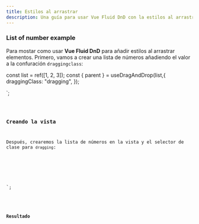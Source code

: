 ```yaml
---
title: Estilos al arrastrar
description: Una guía para usar Vue Fluid DnD con la estilos al arrastrar los elementos.
---
```



### List of number example

Para mostar como usar **Vue Fluid DnD** para añadir estilos al arrastrar elementos.
Primero, vamos a crear una lista de números añadiendo el valor a la confuración `draggingclass`:



const list = ref([1, 2, 3]);
const { parent } = useDragAndDrop(list,{
draggingClass: "dragging",
});

</script>`;

<Code code={listOfNumbers} lang="vue" mark={highlightsListOfNumbers} />

### Creando la vista

Después, crearemos la lista de números en la vista y el selector de clase para `dragging`:


<template>
  <ul ref="parent" class="block px-6 p-8">
    <li
      class="number border-solid mt-1 pl-1 border-2"
      v-for="(element, index) in list"
      :index="index"
    >
      {{ element }}
    </li>
  </ul>
</template>

<style>
/*....*/
.dragging {
  transition: background-color color 150ms ease-in, color 150ms ease-in;
  background-color: var(--sl-color-gray-1);
  color: black;
}
</style>

`;

<Code code={listOfNumbersHTML} mark={highlights} lang="vue" />

### Resultado

<div class="pl-8">
  <ListWithDraggingStyles client:load />
</div>
